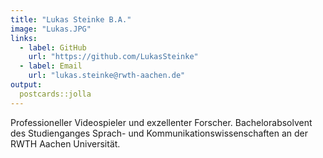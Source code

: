 ```yaml
---
title: "Lukas Steinke B.A."
image: "Lukas.JPG"
links:
  - label: GitHub
    url: "https://github.com/LukasSteinke"
  - label: Email
    url: "lukas.steinke@rwth-aachen.de"
output:
  postcards::jolla
---
```

 
Professioneller Videospieler und exzellenter Forscher. Bachelorabsolvent des Studienganges Sprach- und Kommunikationswissenschaften an der RWTH Aachen Universität.


